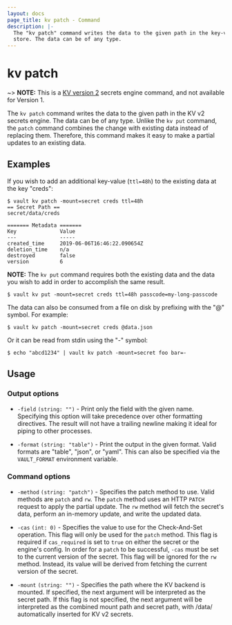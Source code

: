 ```yaml
---
layout: docs
page_title: kv patch - Command
description: |-
  The "kv patch" command writes the data to the given path in the key-value
  store. The data can be of any type.
---
```


# kv patch

~> **NOTE:** This is a [KV version 2](/vault/docs/secrets/kv/kv-v2) secrets
engine command, and not available for Version 1.

The `kv patch` command writes the data to the given path in the KV v2 secrets
engine. The data can be of any type. Unlike the `kv put` command, the `patch`
command combines the change with existing data instead of replacing them.
Therefore, this command makes it easy to make a partial updates to an existing
data.

## Examples

If you wish to add an additional key-value (`ttl=48h`) to the existing data at
the key "creds":

```shell-session
$ vault kv patch -mount=secret creds ttl=48h
== Secret Path ==
secret/data/creds

======= Metadata =======
Key              Value
---              -----
created_time     2019-06-06T16:46:22.090654Z
deletion_time    n/a
destroyed        false
version          6
```

**NOTE:** The `kv put` command requires both the existing data and
the data you wish to add in order to accomplish the same result.

```shell-session
$ vault kv put -mount=secret creds ttl=48h passcode=my-long-passcode
```

The data can also be consumed from a file on disk by prefixing with the "@"
symbol. For example:

```shell-session
$ vault kv patch -mount=secret creds @data.json
```

Or it can be read from stdin using the "-" symbol:

```shell-session
$ echo "abcd1234" | vault kv patch -mount=secret foo bar=-
```

## Usage

### Output options

- `-field` `(string: "")` - Print only the field with the given name. Specifying
  this option will take precedence over other formatting directives. The result
  will not have a trailing newline making it ideal for piping to other
  processes.

- `-format` `(string: "table")` - Print the output in the given format. Valid
  formats are "table", "json", or "yaml". This can also be specified via the
  `VAULT_FORMAT` environment variable.

### Command options

- `-method` `(string: "patch")` - Specifies the patch method to use. Valid
  methods are `patch` and `rw`. The `patch` method uses an HTTP `PATCH` request
  to apply the partial update. The `rw` method will fetch the secret's data,
  perform an in-memory update, and write the updated data.

- `-cas` `(int: 0)` - Specifies the value to use for the Check-And-Set operation.
  This flag will only be used for the `patch` method. This flag is required if
  `cas_required` is set to `true` on either the secret or the engine's config.
  In order for a `patch` to be successful, `-cas` must be set to the current
  version of the secret. This flag will be ignored for the `rw` method.
  Instead, its value will be derived from fetching the current version of the
  secret.

- `-mount` `(string: "")` - Specifies the path where the KV backend is mounted. 
  If specified, the next argument will be interpreted as the secret path. If 
  this flag is not specified, the next argument will be interpreted as the 
  combined mount path and secret path, with /data/ automatically inserted for 
  KV v2 secrets.
